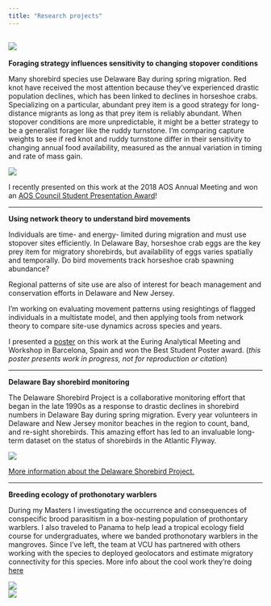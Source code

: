 ```yaml
---
title: "Research projects"
---
```


![](files/marsh_bino.jpg)
---

**Foraging strategy influences sensitivity to changing stopover conditions**

Many shorebird species use Delaware Bay during spring migration. Red knot have received the most attention because they've experienced drastic population declines, which has been linked to declines in horseshoe crabs. Specializing on a particular, abundant prey item is a good strategy for long-distance migrants as long as that prey item is reliably abundant. When stopover conditions are more unpredictable, it might be a better strategy to be a generalist forager like the ruddy turnstone. I'm comparing capture weights to see if red knot and ruddy turnstone differ in their sensitivity to changing annual food availability, measured as the annual variation in timing and rate of mass gain.

![](files/banding_rutu.jpg)

I recently presented on this work at the 2018 AOS Annual Meeting and won an [AOS Council Student Presentation Award](http://www.americanornithology.org/content/2018-aos-student-presentation-award-winners)!

---

**Using network theory to understand bird movements**

Individuals are time- and energy- limited during migration and must use stopover sites efficiently. In Delaware Bay, horseshoe crab eggs are the key prey item for migratory shorebirds, but availability of eggs varies spatially and temporally. Do bird movements track horseshoe crab spawning abundance? 

Regional patterns of site use are also of interest for beach management and conservation efforts in Delaware and New Jersey.

I'm working on evaluating movement patterns using resightings of flagged individuals in a multistate model, and then applying tools from network theory to compare site-use dynamics across species and years.

I presented a [poster](files/euring_poster.pdf) on this work at the Euring Analytical Meeting and Workshop in Barcelona, Spain and won the Best Student Poster award. (*this poster presents work in progress, not for reproduction or citation*)

---

**Delaware Bay shorebird monitoring**

The Delaware Shorebird Project is a collaborative monitoring effort that began in the late 1990s as a response to drastic declines in shorebird numbers in Delaware Bay during spring migration. Every year volunteers in Delaware and New Jersey monitor beaches in the region to count, band, and re-sight shorebirds. This amazing effort has led to an invaluable long-term dataset on the status of shorebirds in the Atlantic Flyway.  

![](files/net_covering_2.jpg)

[More information about the Delaware Shorebird Project.](http://www.dnrec.delaware.gov/fw/shorebirds/Pages/default.aspx)

---

**Breeding ecology of prothonotary warblers**

During my Masters I investigating the occurrence and consequences of conspecific brood parasitism in a box-nesting population of prothontary warblers. I also traveled to Panama to help lead a tropical ecology field course for undergraduates, where we banded prothonotary warblers in the mangroves. Since I've left, the team at VCU has partnered with others working with the species to deployed geolocators and estimate migratory connectivity for this species. More info about the cool work they're doing [here](ricerivers.vcu.edu/research/prothonotary-warblers/)

![](files/prow_male.jpg)   
![](files/prow_nestling_banded.jpg)

